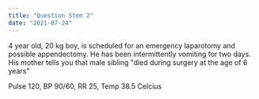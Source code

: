 ```yaml
---
title: "Question Stem 2"
date: "2021-07-24"
---
```


4 year old, 20 kg boy, is scheduled for an emergency laparotomy and possible appendectomy.
He has been intermittently vomiting for two days. His mother tells you that male sibling "died during surgery at the age of 6 years"

Pulse 120, BP 90/60, RR 25, Temp 38.5 Celcius 

